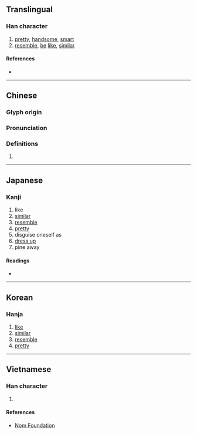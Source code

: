 {{character info/new}}
==Translingual==

===Han character===
{{Han char|rn=9|rad=人|as=07|sn=9|four=29227|canj=OFB|ids=⿰亻肖}}

# [[pretty]], [[handsome]], [[smart]]
# [[resemble]], [[be]] [[like]], [[similar]]

====References====
* {{Han ref|kx=0104.220|dkj=00680|dj=0221.060|hdz=10159.030|uh=4FCF|ud=20431|bh=AB4E|bd=43854}}

----

==Chinese==
{{zh-forms}}

===Glyph origin===
{{Han etym}}

===Pronunciation===
{{zh-pron
|m=qiào
|c=ciu3
|mn=qz,xm,zz:chhiáu/qz,xm,zz:chhiàu/tw:chhiò/tw:chhió
|mc=y
|oc=y
|ma=
|cat=a
}}

===Definitions===
{{zh-hanzi}}

# {{rfdef|lang=zh}}

----

==Japanese==

===Kanji===
{{ja-kanji|grade=|rs=人07}}

# like
# [[similar]]
# [[resemble]]
# [[pretty]]
# disguise oneself as
# [[dress up]]
# pine away

====Readings====
* {{ja-readings|on=[[せう]] (seu)|kun=[[にる]] (niru), [[かたどる]] (katadoru), [[みめといさま]] (mimetoisama)}}

----

==Korean==

===Hanja===
{{ko-hanja|hangeul=소|rv=so|mr=so}}

# [[like]]
# [[similar]]
# [[resemble]]
# [[pretty]]

----

==Vietnamese==

===Han character===
{{vi-readings|rs=人07| hanviet = tiếu}}

# {{defn|lang=vi|sort=人07}}

====References====
* [http://nomfoundation.org/common/nom_details.php?codepoint=4fcf Nom Foundation]